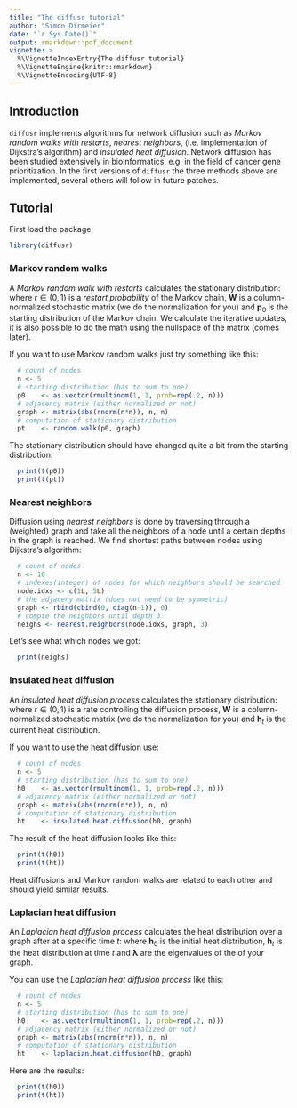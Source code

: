 ```yaml
---
title: "The diffusr tutorial"
author: "Simon Dirmeier"
date: "`r Sys.Date()`"
output: rmarkdown::pdf_document
vignette: >
  %\VignetteIndexEntry{The diffusr tutorial}
  %\VignetteEngine{knitr::rmarkdown}
  %\VignetteEncoding{UTF-8}
---
```

## Introduction

`diffusr` implements algorithms for network diffusion such as *Markov random walks with restarts*, *nearest neighbors*, (i.e. implementation of Dijkstra's algorithm) and *insulated heat diffusion*. Network diffusion has been studied extensively in bioinformatics, e.g. in the field of cancer gene prioritization. In the first versions of `diffusr` the three methods above are implemented, several others will follow in future patches.

## Tutorial

First load the package:

```r
library(diffusr)
```

### Markov random walks

A *Markov random walk with restarts* calculates the stationary distribution:
\begin{equation}
\mathbf{p}_{t+1} = (1 - r) \mathbf{W}  \mathbf{p}_t + r \mathbf{p}_0,
\end{equation}
where $r \in (0,1)$ is a *restart probability* of the Markov chain, $\mathbf{W}$ is a column-normalized stochastic matrix (we do the normalization for you) and $\mathbf{p}_0$ is the starting distribution of the Markov chain. We calculate the iterative updates, it is also possible to do the math using the nullspace of the matrix (comes later).

If you want to use Markov random walks just try something like this:

```r
  # count of nodes
  n <- 5
  # starting distribution (has to sum to one)
  p0    <- as.vector(rmultinom(1, 1, prob=rep(.2, n)))
  # adjacency matrix (either normalized or not)
  graph <- matrix(abs(rnorm(n*n)), n, n)
  # computation of stationary distribution
  pt    <- random.walk(p0, graph)
```
 
The stationary distribution should have changed quite a bit from the starting distribution:

```r
  print(t(p0))
  print(t(pt))
```

### Nearest neighbors

Diffusion using *nearest neighbors* is done by traversing through a (weighted) graph and take all the neighbors of a node until a certain depths in the graph is reached. We find shortest paths between nodes using Dijkstra's algorithm:

```r
  # count of nodes
  n <- 10
  # indexes(integer) of nodes for which neighbors should be searched 
  node.idxs <- c(1L, 5L)
  # the adjaceny matrix (does not need to be symmetric)
  graph <- rbind(cbind(0, diag(n-1)), 0)
  # compte the neighbors until depth 3
  neighs <- nearest.neighbors(node.idxs, graph, 3)
```

Let's see what which nodes we got:

```r
  print(neighs)
```

### Insulated heat diffusion

An *insulated heat diffusion process* calculates the stationary distribution:
\begin{equation}
\mathbf{h}_{t+1} = (r(\mathbf{I} - (1 - r)\mathbf{W})^{-1}) \mathbf{h}_t
\end{equation}
where $r \in (0,1)$ is a rate controlling the diffusion process, $\mathbf{W}$ is a column-normalized stochastic matrix (we do the normalization for you) and $\mathbf{h}_t$ is the current heat distribution.

If you want to use the heat diffusion use:

```r
  # count of nodes
  n <- 5
  # starting distribution (has to sum to one)
  h0    <- as.vector(rmultinom(1, 1, prob=rep(.2, n)))
  # adjacency matrix (either normalized or not)
  graph <- matrix(abs(rnorm(n*n)), n, n)
  # computation of stationary distribution
  ht    <- insulated.heat.diffusion(h0, graph)
```
 
The result of the heat diffusion looks like this:

```r
  print(t(h0))
  print(t(ht))
```

Heat diffusions and Markov random walks are related to each other and should yield similar results.

### Laplacian heat diffusion

An *Laplacian heat diffusion process* calculates the heat distribution over a graph after at a specific time $t$:
\begin{equation}
h_i(t) = h_i(0)\exp(-\lambda_i t)
\end{equation}
where $\mathbf{h}_0$ is the initial heat distribution, $\mathbf{h}_t$ is the heat distribution at time $t$ and $\boldsymbol \lambda$ are the eigenvalues of the \textit{Laplacian} of your graph.

You can use the *Laplacian heat diffusion process* like this:

```r
  # count of nodes
  n <- 5
  # starting distribution (has to sum to one)
  h0    <- as.vector(rmultinom(1, 1, prob=rep(.2, n)))
  # adjacency matrix (either normalized or not)
  graph <- matrix(abs(rnorm(n*n)), n, n)
  # computation of stationary distribution
  ht    <- laplacian.heat.diffusion(h0, graph)
```
 
Here are the results:

```r
  print(t(h0))
  print(t(ht))
```
